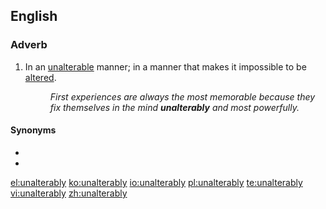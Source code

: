 ==English==

===Adverb===
{{en-adv}}

# In an [[unalterable]] manner; in a manner that makes it impossible to be [[alter#Verb|alter]]ed.
#: ''First experiences are always the most memorable because they fix themselves in the mind '''unalterably''' and most powerfully.''

====Synonyms====
* {{l|en|unchangeably}}
* {{l|en|immutably}}

[[el:unalterably]]
[[ko:unalterably]]
[[io:unalterably]]
[[pl:unalterably]]
[[te:unalterably]]
[[vi:unalterably]]
[[zh:unalterably]]